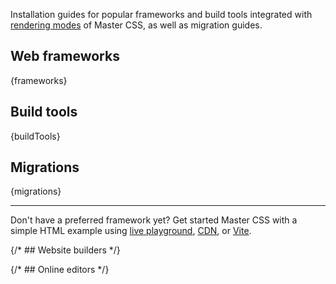 
Installation guides for popular frameworks and build tools integrated with [rendering modes](/docs/rendering-modes) of Master CSS, as well as migration guides.

## Web frameworks
<Section>
    {frameworks}
</Section>

## Build tools
<Section>
    {buildTools}
</Section>

## Migrations
<Section>
    {migrations}
</Section>

---

Don't have a preferred framework yet? Get started Master CSS with a simple HTML example using [live playground](/play), [CDN](/docs/installation/cdn), or [Vite](/docs/installation/vite).

{/* ## Website builders */}

{/* ## Online editors */}